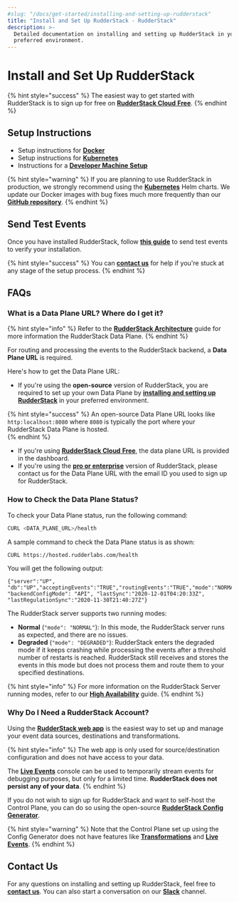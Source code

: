 ```yaml
---
#slug: "/docs/get-started/installing-and-setting-up-rudderstack"
title: "Install and Set Up RudderStack - RudderStack"
description: >-
  Detailed documentation on installing and setting up RudderStack in your
  preferred environment.
---
```


# Install and Set Up RudderStack

{% hint style="success" %}
The easiest way to get started with RudderStack is to sign up for free on [**RudderStack Cloud** **Free**](https://app.rudderlabs.com/signup?type=freetrial).
{% endhint %}

## Setup Instructions

- Setup instructions for [**Docker**](docker.md)
- Setup instructions for [**Kubernetes**](kubernetes.md)
- Instructions for a [**Developer Machine Setup**](developer-machine-setup.md)

{% hint style="warning" %}
If you are planning to use RudderStack in production, we strongly recommend using the [**Kubernetes**](kubernetes.md) Helm charts. We update our Docker images with bug fixes much more frequently than our [**GitHub repository**](https://github.com/rudderlabs/rudder-server).
{% endhint %}

## Send Test Events

Once you have installed RudderStack, follow [**this guide**](sending-test-events.md) to send test events to verify your installation.

{% hint style="success" %}
You can [**contact us**](https://resources.rudderstack.com/join-rudderstack-slack) for help if you're stuck at any stage of the setup process.
{% endhint %}

## FAQs

### What is a Data Plane URL? Where do I get it?

{% hint style="info" %}
Refer to the [**RudderStack Architecture**](../rudderstack-architecture.md) guide for more information the RudderStack Data Plane.
{% endhint %}

For routing and processing the events to the RudderStack backend, a **Data Plane URL** is required.

Here's how to get the Data Plane URL:

- If you're using the **open-source** version of RudderStack, you are required to set up your own Data Plane by [**installing and setting up RudderStack**](./) in your preferred environment.

{% hint style="success" %}
An open-source Data Plane URL looks like `http:localhost:8080` where `8080` is typically the port where your RudderStack Data Plane is hosted.  
{% endhint %}

- If you're using [**RudderStack Cloud** **Free**](https://app.rudderlabs.com/signup?type=freetrial), the data plane URL is provided in the dashboard.
- If you're using the [**pro or enterprise**](https://rudderstack.com/pricing) version of RudderStack, please contact us for the Data Plane URL with the email ID you used to sign up for RudderStack.

### How to Check the Data Plane Status?

To check your Data Plane status, run the following command:

```bash
CURL <DATA_PLANE_URL>/health
```

A sample command to check the Data Plane status is as shown:

```bash
CURL https://hosted.rudderlabs.com/health
```

You will get the following output:

```text
{"server":"UP", "db":"UP","acceptingEvents":"TRUE","routingEvents":"TRUE","mode":"NORMAL","goroutines":"15364", "backendConfigMode": "API", "lastSync":"2020-12-01T04:20:33Z", "lastRegulationSync":"2020-11-30T21:40:27Z"}
```

The RudderStack server supports two running modes:

- **Normal** \(`"mode": "NORMAL"`\): In this mode, the RudderStack server runs as expected, and there are no issues.
- **Degraded** \(`"mode": "DEGRADED"`\): RudderStack enters the degraded mode if it keeps crashing while processing the events after a threshold number of restarts is reached. RudderStack still receives and stores the events in this mode but does not process them and route them to your specified destinations.

{% hint style="info" %}
For more information on the RudderStack Server running modes, refer to our [**High Availability**](../../user-guides/administrators-guide/high-availability.md) guide.
{% endhint %}

### Why Do I Need a RudderStack Account?

Using the [**RudderStack web app**](https://app.rudderstack.com/) is the easiest way to set up and manage your event data sources, destinations and transformations.

{% hint style="info" %}
The web app is only used for source/destination configuration and does not have access to your data.

The [**Live Events**](../live-events.md) console can be used to temporarily stream events for debugging purposes, but only for a limited time. **RudderStack does not persist any of your data**.
{% endhint %}

If you do not wish to sign up for RudderStack and want to self-host the Control Plane, you can do so using the open-source [**RudderStack Config Generator**](../../user-guides/how-to-guides/rudderstack-config-generator.md).

{% hint style="warning" %}
Note that the Control Plane set up using the Config Generator does not have features like [**Transformations**](../../adding-a-new-user-transformation-in-rudderstack/) and [**Live Events**](../live-events.md).
{% endhint %}

## Contact Us

For any questions on installing and setting up RudderStack, feel free to [**contact us**](mailto:%20docs@rudderstack.com). You can also start a conversation on our [**Slack**](https://resources.rudderstack.com/join-rudderstack-slack) channel.

